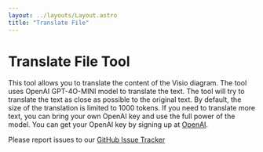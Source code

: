 ```yaml
---
layout: ../layouts/Layout.astro
title: "Translate File"
---
```



# Translate File Tool

This tool allows you to translate the content of the Visio diagram. The tool uses OpenAI GPT-4O-MINI model 
to translate the text. The tool will try to translate the text as close as possible to the original text.
By default, the size of the translation is limited to 1000 tokens. If you need to translate more text, you can
bring your own OpenAI key and use the full power of the model. You can get your OpenAI key by signing up at [OpenAI](https://platform.openai.com/signup).

Please report issues to our [GitHub Issue Tracker](https://github.com/nbelyh/VisioWebTools/issues)

<TranslateFile client:load />
